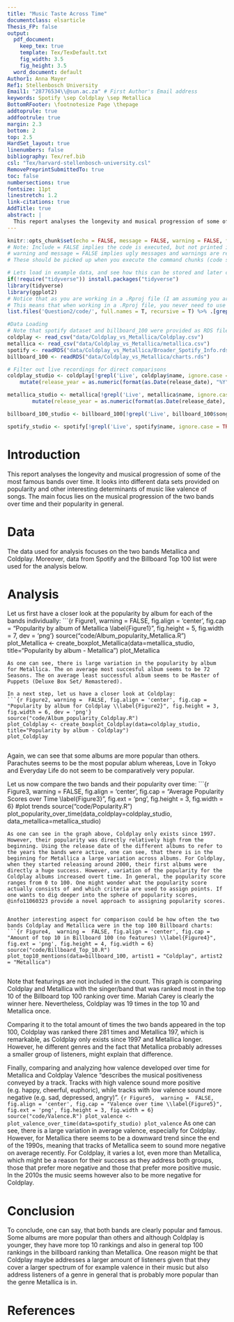 ```yaml
---
title: "Music Taste Across Time"
documentclass: elsarticle
Thesis_FP: false
output:
  pdf_document:
    keep_tex: true
    template: Tex/TexDefault.txt
    fig_width: 3.5
    fig_height: 3.5
  word_document: default
Author1: Anna Mayer
Ref1: Stellenbosch University
Email1: "28776534\\@sun.ac.za" # First Author's Email address
keywords: Spotify \sep Coldplay \sep Metallica
BottomRFooter: \footnotesize Page \thepage
addtoprule: true
addfootrule: true
margin: 2.3
bottom: 2
top: 2.5
HardSet_layout: true
linenumbers: false
bibliography: Tex/ref.bib
csl: "Tex/harvard-stellenbosch-university.csl"
RemovePreprintSubmittedTo: true
toc: false
numbersections: true
fontsize: 11pt
linestretch: 1.2
link-citations: true
AddTitle: true
abstract: |
  This report analyses the longevity and musical progression of some of the most famous bands over time, focussing specifically on a comparison of Metallica and Coldplay. While Coldplay is a relatively young band compared to Metallica, both have been sucessful and very popular as one can see in the graphs of this report. 
---
```


<!-- First: Set your default preferences for chunk options: -->

<!-- If you want a chunk's code to be printed, set echo = TRUE. message = FALSE stops R printing ugly package loading details in your final paper too. I also suggest setting warning = FALSE and checking for warnings in R, else you might find ugly warnings in your paper. -->

```r
knitr::opts_chunk$set(echo = FALSE, message = FALSE, warning = FALSE, fig.width = 6, fig.height = 5, fig.pos="H", fig.pos = 'H')
# Note: Include = FALSE implies the code is executed, but not printed in your pdf.
# warning and message = FALSE implies ugly messages and warnings are removed from your pdf.
# These should be picked up when you execute the command chunks (code sections below) in your rmd, not printed in your paper!

# Lets load in example data, and see how this can be stored and later called from your 'data' folder.
if(!require("tidyverse")) install.packages("tidyverse")
library(tidyverse)
library(ggplot2)
# Notice that as you are working in a .Rproj file (I am assuming you are) - the relative paths of your directories start at your specified root.
# This means that when working in a .Rproj file, you never need to use getwd() - it is assumed as your base root automatically.
list.files('Question2/code/', full.names = T, recursive = T) %>% .[grepl('.R', .)] %>% as.list() %>% walk(~source(.))

#Data Loading
# Note that spotify dataset and billboard_100 were provided as RDS files.
coldplay <- read_csv("data/Coldplay_vs_Metallica/Coldplay.csv")
metallica <- read_csv("data/Coldplay_vs_Metallica/metallica.csv")
spotify <- readRDS("data/Coldplay_vs_Metallica/Broader_Spotify_Info.rds")
billboard_100 <- readRDS("data/Coldplay_vs_Metallica/charts.rds")

# Filter out live recordings for direct comparisons
coldplay_studio <- coldplay[!grepl('Live', coldplay$name, ignore.case = TRUE), ] %>%
    mutate(release_year = as.numeric(format(as.Date(release_date), "%Y")))

metallica_studio <- metallica[!grepl('Live', metallica$name, ignore.case = TRUE), ] %>%
        mutate(release_year = as.numeric(format(as.Date(release_date), "%Y")))

billboard_100_studio <- billboard_100[!grepl('Live', billboard_100$song, ignore.case = TRUE), ] 

spotify_studio <- spotify[!grepl('Live', spotify$name, ignore.case = TRUE), ] 

```


<!-- ############################## -->
<!-- # Start Writing here: -->
<!-- ############################## -->

# Introduction \label{Introduction}
This report analyses the longevity and musical progression of some of the most famous bands over time. It looks into different data sets provided on popularity and other interesting determinants of music like valence of songs. The main focus lies on the musical progression of the two bands over time and their popularity in general.  


# Data 
The data used for analysis focuses on the two bands Metallica and Coldplay. Moreover, data from Spotify and the Billboard Top 100 list were used for the analysis below.


# Analysis
Let us first have a closer look at the popularity by album for each of the bands individually: 
```{r Figure1, warning =  FALSE, fig.align = 'center', fig.cap = "Popularity by album of Metallica \\label{Figure1}", fig.height = 5, fig.width = 7, dev = 'png'}
source("code/Album_popularity_Metallica.R")
plot_Metallica <- create_boxplot_Metallica(data=metallica_studio, title="Popularity by album - Metallica")
plot_Metallica

```
As one can see, there is large variation in the popularity by album for Metallica. The on average most succesful album seems to be 72 Seasons. The on average least successful album seems to be Master of Puppets (Deluxe Box Set/ Remastered). 

In a next step, let us have a closer look at Coldplay:
```{r Figure2, warning =  FALSE, fig.align = 'center', fig.cap = "Popularity by album for Coldplay \\label{Figure2}", fig.height = 3, fig.width = 6, dev = 'png'}
source("code/Album_popularity_Coldplay.R")
plot_Coldplay <- create_boxplot_Coldplay(data=coldplay_studio, title="Popularity by album - Coldplay")
plot_Coldplay


```
Again, we can see that some albums are more popular than others. Parachutes seems to be the most popular ablum whereas, Love in Tokyo and Everyday Life do not seem to be comparatively very popular. 


Let us now compare the two bands and their popularity over time:
```{r Figure3,  warning =  FALSE, fig.align = 'center', fig.cap = "Average Popularity Scores over Time \\label{Figure3}", fig.ext = 'png', fig.height = 3, fig.width = 6}
#plot trends
source("code/Popularity.R")
plot_popularity_over_time(data_coldplay=coldplay_studio, data_metallica=metallica_studio)

```
As one can see in the graph above, Coldplay only exists since 1997. However, their popularity was directly relatively high from the beginning. Using the release date of the different albums to refer to the years the bands were active, one can see, that there is in the beginning for Metallica a large variation across albums. For Coldplay, when they started releasing around 2000, their first albums were directly a huge success. However, variation of the popularity for the Coldplay albums increased overt time. In general, the popularity score ranges from 0 to 100. One might wonder what the popularity score actually consists of and which criteria are used to assign points. If one wants to dig deeper into the sphere of popularity scores, @info11060323 provide a novel approach to assigning popularity scores.  


Another interesting aspect for comparison could be how often the two bands Coldplay and Metallica were in the top 100 Billboard charts:
```{r Figure4,  warning =  FALSE, fig.align = 'center', fig.cap = "Amount of top 10 in Billboard 100 (no features) \\label{Figure4}", fig.ext = 'png', fig.height = 4, fig.width = 6}
source("code/Billboard_Top_10.R")
plot_top10_mentions(data=billboard_100, artist1 = "Coldplay", artist2 = "Metallica")


```
Note that featurings are not included in the count. This graph is comparing Coldplay and Metallica with the singer/band that was ranked most in the top 10 of the Billboard top 100 ranking over time. Mariah Carey is clearly the winner here. Nevertheless, Coldplay was 19 times in the top 10 and Metallica once.

Comparing it to the total amount of times the two bands appeared in the top 100, Coldplay was ranked there 281 times and Metallica 197, which is remarkable, as Coldplay only exists since 1997 and Metallica longer. However, he different genres and the fact that Metallica probably adresses a smaller group of listeners, might explain that difference.

Finally, comparing and analyzing how valence developed over time for Metallica and Coldplay Valence "describes the musical positiveness conveyed by a track. Tracks with high valence sound more positive (e.g. happy, cheerful, euphoric), while tracks with low valence sound more negative (e.g. sad, depressed, angry)".
```{r Figure5,  warning =  FALSE, fig.align = 'center', fig.cap = "Valence over time \\label{Figure5}", fig.ext = 'png', fig.height = 3, fig.width = 6}
source("code/Valence.R")
plot_valence <- plot_valence_over_time(data=spotify_studio)
plot_valence
```
As one can see, there is a large variation in average valence, especially for Coldplay. However, for Metallica there seems to be a downward trend since the end of the 1990s, meaning that tracks of Metallica seem to sound more negative on average recently. For Coldplay, it varies a lot, even more than Metallica, which might be a reason for their success as they address both groups, those that prefer more negative and those that prefer more positive music. In the 2010s the music seems however also to be more negative for Coldplay. 

# Conclusion
To conclude, one can say, that both bands are clearly popular and famous. Some albums are more popular than others and although Coldplay is younger, they have more top 10 rankings and also in general top 100 rankings in the billboard ranking than Metallica. One reason might be that Coldplay maybe addresses a larger amount of listeners given that they cover a larger spectrum of for example valence in their music but also address listeners of a genre in general that is probably more popular than the genre Metallica is in. 


<!-- Make title of bibliography here: -->
<!-- \newpage -->

\newpage

# References {-}

<div id="refs"></div>




